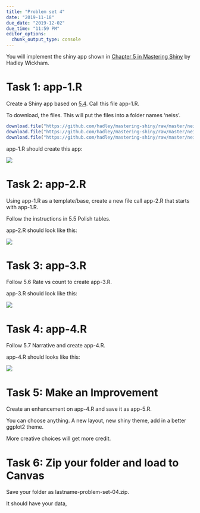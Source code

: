 ```yaml
---
title: "Problem set 4"
date: "2019-11-18"
due_date: "2019-12-02"
due_time: "11:59 PM"
editor_options: 
  chunk_output_type: console
---
```


You will implement the shiny app shown in [Chapter 5 in Mastering Shiny](https://mastering-shiny.org/basic-case-study.html) by Hadley Wickham.

# Task 1: app-1.R

Create a Shiny app based on [5.4](https://mastering-shiny.org/basic-case-study.html). Call this file app-1.R.

To download, the files. This will put the files into a folder names 'neiss'.

```r
download.file("https://github.com/hadley/mastering-shiny/raw/master/neiss/injuries.tsv.gz", "neiss/injuries.tsv.gz")
download.file("https://github.com/hadley/mastering-shiny/raw/master/neiss/products.tsv", "neiss/products.tsv")
download.file("https://github.com/hadley/mastering-shiny/raw/master/neiss/population.tsv", "neiss/population.tsv")
```

app-1.R should create this app:

![](https://d33wubrfki0l68.cloudfront.net/af299ae0e6295ff2aa83b9ee3eb7c555fd1902a1/4bb21/screenshots/basic-case-study/prototype.png)

# Task 2: app-2.R

Using app-1.R as a template/base, create a new file call app-2.R that starts with app-1.R. 

Follow the instructions in 5.5 Polish tables.

app-2.R should look like this:

![](https://d33wubrfki0l68.cloudfront.net/6715440fc49e331fc1f0a28ef1506d435472a291/aebaf/screenshots/basic-case-study/polish-tables.png)

# Task 3: app-3.R

Follow 5.6 Rate vs count to create app-3.R.

app-3.R should look like this:

![](https://d33wubrfki0l68.cloudfront.net/5c10b7f7652e5df9931e7ec1ae251c40a4564711/a5376/screenshots/basic-case-study/rate-vs-count.png)


# Task 4: app-4.R

Follow 5.7 Narrative and create app-4.R.

app-4.R should looks like this:

![](https://d33wubrfki0l68.cloudfront.net/3148b2daf8c2c7ab066081a01733b182cb163878/a0a03/screenshots/basic-case-study/narrative.png)

# Task 5: Make an Improvement

Create an enhancement on app-4.R and save it as app-5.R.

You can choose anything. A new layout, new shiny theme, add in a better ggplot2 theme. 

More creative choices will get more credit.

# Task 6: Zip your folder and load to Canvas

Save your folder as lastname-problem-set-04.zip.

It should have your data, 




